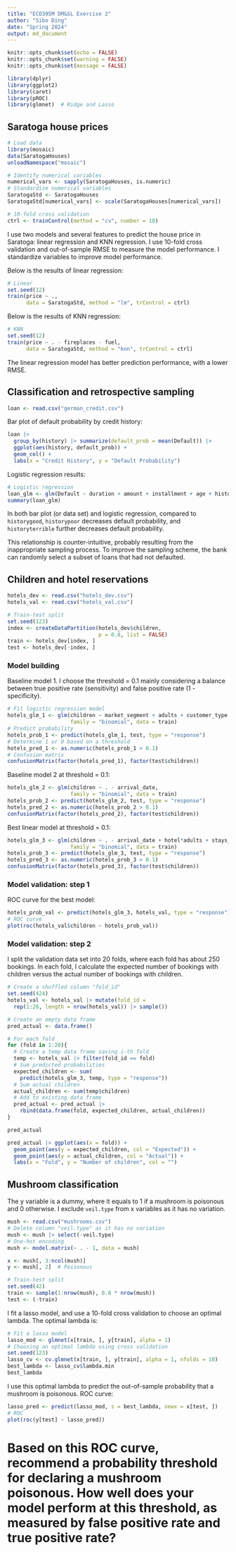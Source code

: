 ```yaml
---
title: "ECO395M DM&SL Exercise 2"
author: "Sibo Ding"
date: "Spring 2024"
output: md_document
---
```


```r
knitr::opts_chunk$set(echo = FALSE)
knitr::opts_chunk$set(warning = FALSE)
knitr::opts_chunk$set(message = FALSE)

library(dplyr)
library(ggplot2)
library(caret)
library(pROC)
library(glmnet)  # Ridge and Lasso
```

## Saratoga house prices
```r
# Load data
library(mosaic)
data(SaratogaHouses)
unloadNamespace("mosaic")

# Identify numerical variables
numerical_vars <- sapply(SaratogaHouses, is.numeric)
# Standardize numerical variables
SaratogaStd <- SaratogaHouses
SaratogaStd[numerical_vars] <- scale(SaratogaHouses[numerical_vars])

# 10-fold cross validation
ctrl <- trainControl(method = "cv", number = 10)
```

I use two models and several features to predict the house price in Saratoga: linear regression and KNN regression. I use 10-fold cross validation and out-of-sample RMSE to measure the model performance. I standardize variables to improve model performance.  

Below is the results of linear regression:
```r
# Linear
set.seed(12)
train(price ~ ., 
      data = SaratogaStd, method = "lm", trControl = ctrl)
```

Below is the results of KNN regression:
```r
# KNN
set.seed(12)
train(price ~ . - fireplaces - fuel,
      data = SaratogaStd, method = "knn", trControl = ctrl)
```

The linear regression model has better prediction performance, with a lower RMSE.

## Classification and retrospective sampling
```r
loan <- read.csv("german_credit.csv")
```

Bar plot of default probability by credit history:  
```r
loan |>
  group_by(history) |> summarize(default_prob = mean(Default)) |>
  ggplot(aes(history, default_prob)) +
  geom_col() + 
  labs(x = "Credit History", y = "Default Probability")
```

Logistic regression results:  
```r
# Logistic regression
loan_glm <- glm(Default ~ duration + amount + installment + age + history + purpose + foreign, family = "binomial", data = loan)
summary(loan_glm)
```

In both bar plot (or data set) and logistic regression, compared to `historygood`, `historypoor` decreases default probability, and `historyterrible` further decreases default probability.  

This relationship is counter-intuitive, probably resulting from the inappropriate sampling process. To improve the sampling scheme, the bank can randomly select a subset of loans that had not defaulted.

## Children and hotel reservations
```r
hotels_dev <- read.csv("hotels_dev.csv")
hotels_val <- read.csv("hotels_val.csv")

# Train-test split
set.seed(123)
index <- createDataPartition(hotels_dev$children,
                             p = 0.8, list = FALSE)
train <- hotels_dev[index, ]
test <- hotels_dev[-index, ]
```

### Model building
Baseline model 1. I choose the threshold = 0.1 mainly considering a balance between true positive rate (sensitivity) and false positive rate (1 - specificity).
```r
# Fit logistic regression model
hotels_glm_1 <- glm(children ~ market_segment + adults + customer_type + is_repeated_guest,
                    family = "binomial", data = train)
# Predict probability
hotels_prob_1 <- predict(hotels_glm_1, test, type = "response")
# Determine 1 or 0 based on a threshold
hotels_pred_1 <- as.numeric(hotels_prob_1 > 0.1)
# Confusion matrix
confusionMatrix(factor(hotels_pred_1), factor(test$children))
```

Baseline model 2 at threshold = 0.1:
```r
hotels_glm_2 <- glm(children ~ . - arrival_date,
                    family = "binomial", data = train)
hotels_prob_2 <- predict(hotels_glm_2, test, type = "response")
hotels_pred_2 <- as.numeric(hotels_prob_2 > 0.1)
confusionMatrix(factor(hotels_pred_2), factor(test$children))
```

Best linear model at threshold = 0.1:
```r
hotels_glm_3 <- glm(children ~ . - arrival_date + hotel*adults + stays_in_week_nights*adults + is_repeated_guest*market_segment + is_repeated_guest*reserved_room_type,
                    family = "binomial", data = train)
hotels_prob_3 <- predict(hotels_glm_3, test, type = "response")
hotels_pred_3 <- as.numeric(hotels_prob_3 > 0.1)
confusionMatrix(factor(hotels_pred_3), factor(test$children))
```

### Model validation: step 1
ROC curve for the best model:  
```r
hotels_prob_val <- predict(hotels_glm_3, hotels_val, type = "response")
# ROC curve
plot(roc(hotels_val$children ~ hotels_prob_val))
```

### Model validation: step 2
I split the validation data set into 20 folds, where each fold has about 250 bookings. In each fold, I calculate the expected number of bookings with children versus the actual number of bookings with children.  
```r
# Create a shuffled column "fold_id"
set.seed(424)
hotels_val <- hotels_val |> mutate(fold_id =
  rep(1:20, length = nrow(hotels_val)) |> sample())

# Create an empty data frame
pred_actual <- data.frame()

# For each fold
for (fold in 1:20){
  # Create a temp data frame saving i-th fold
  temp <- hotels_val |> filter(fold_id == fold)
  # Sum predicted probabilities
  expected_children <- sum(
    predict(hotels_glm_3, temp, type = "response"))
  # Sum actual children
  actual_children <- sum(temp$children)
  # Add to existing data frame
  pred_actual <- pred_actual |>
    rbind(data.frame(fold, expected_children, actual_children))
}

pred_actual

pred_actual |> ggplot(aes(x = fold)) +
  geom_point(aes(y = expected_children, col = "Expected")) +
  geom_point(aes(y = actual_children, col = "Actual")) +
  labs(x = "Fold", y = "Number of children", col = "")
```

## Mushroom classification
The y variable is a dummy, where it equals to 1 if a mushroom is poisonous and 0 otherwise. I exclude `veil.type` from x variables as it has no variation.  
```r
mush <- read.csv("mushrooms.csv")
# Delete column "veil.type" as it has no variation
mush <- mush |> select(-veil.type)
# One-hot encoding
mush <- model.matrix(~ . - 1, data = mush)

x <- mush[, 3:ncol(mush)]
y <- mush[, 2]  # Poisonous

# Train-test split
set.seed(42)
train <- sample(1:nrow(mush), 0.8 * nrow(mush))
test <- (-train)
```

I fit a lasso model, and use a 10-fold cross validation to choose an optimal lambda. The optimal lambda is:  
```r
# Fit a lasso model
lasso_mod <- glmnet(x[train, ], y[train], alpha = 1)
# Choosing an optimal lambda using cross validation
set.seed(123)
lasso_cv <- cv.glmnet(x[train, ], y[train], alpha = 1, nfolds = 10)
best_lambda <- lasso_cv$lambda.min
best_lambda
```

I use this optimal lambda to predict the out-of-sample probability that a mushroom is poisonous. ROC curve:  
```r
lasso_pred <- predict(lasso_mod, s = best_lambda, newx = x[test, ])
# ROC
plot(roc(y[test] ~ lasso_pred))
```







# Based on this ROC curve, recommend a probability threshold for declaring a mushroom poisonous. How well does your model perform at this threshold, as measured by false positive rate and true positive rate?













